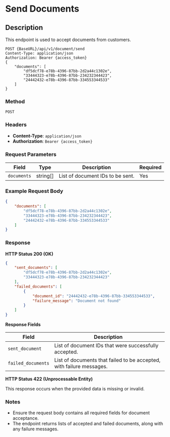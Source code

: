 # Send Documents

## Description
This endpoint is used to accept documents from customers.

```http
POST {BaseURL}/api/v1/document/send
Content-Type: application/json
Authorization: Bearer {access_token}
{
    "documents": [
        "df5dcf78-e78b-4396-87bb-2d2a44c1302e",
        "33444323-e78b-4396-87bb-234232344423",
        "24442432-e78b-4396-87bb-334553344533"
    ]
}
```
### Method 
`POST`

### Headers
- **Content-Type**: `application/json`
- **Authorization**: `Bearer {access_token}`

### Request Parameters

| Field            | Type     | Description                          | Required |
|------------------|----------|--------------------------------------|----------|
| `documents`   | string[] | List of document IDs to be sent. | Yes      |

### Example Request Body

```json
{
    "documents": [
        "df5dcf78-e78b-4396-87bb-2d2a44c1302e",
        "33444323-e78b-4396-87bb-234232344423",
        "24442432-e78b-4396-87bb-334553344533"
    ]
}
```

### Response

**HTTP Status 200 (OK)**

```json
{
    "sent_documents": [
        "df5dcf78-e78b-4396-87bb-2d2a44c1302e",
        "33444323-e78b-4396-87bb-234232344423"
    ],
    "failed_documents": [
        {
            "document_id": "24442432-e78b-4396-87bb-334553344533",
            "failure_message": "Document not found"
        }
    ]
}
```

**Response Fields**

| Field               | Description                                                |
|---------------------|------------------------------------------------------------|
| `sent_document`| List of document IDs that were successfully accepted.      |
| `failed_documents`  | List of documents that failed to be accepted, with failure messages. |

**HTTP Status 422 (Unprocessable Entity)**

This response occurs when the provided data is missing or invalid.

### Notes
- Ensure the request body contains all required fields for document acceptance.
- The endpoint returns lists of accepted and failed documents, along with any failure messages.
